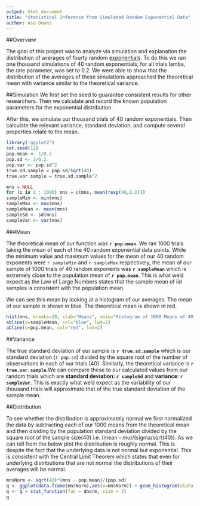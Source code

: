 ```yaml
---
output: html_document
title: "Statistical Inference from Simulated Random Exponential Data"
author: Asa Downs
---
```


##Overview

The goal of this project was to analyze via simulation and explanation the distribution of averages of fourty random [exponentials](http://en.wikipedia.org/wiki/Exponential_distribution). To do this we ran one thousand simulations of 40 random exponentials, for all trials lamba, the rate parameter, was set to 0.2. We were able to show that the distribution of the averages of these simulations approached the theoretical mean with variance similar to the theoretical variance.

##Simulation
We first set the seed to guarantee consistent results for other researchers. Then we calculate and record the known population parameters for the exponential distribution.

After this, we simulate our thousand trials of 40 random exponentials. Then calculate the relevant variance, standard deviation, and compute several properties relate to the mean.

```r
library('ggplot2')
set.seed(12)
pop.mean <- 1/0.2
pop.sd <- 1/0.2
pop.var <- pop.sd^2
true.sd.sample = pop.sd/sqrt(40)
true.var.sample = true.sd.sample^2

mns = NULL
for (i in 1 : 1000) mns = c(mns, mean(rexp(40,0.2)))
sampleMin <- min(mns)
sampleMax <- max(mns)
sampleMean <- mean(mns)
sampleSd <- sd(mns)
sampleVar <- var(mns)
```

###Mean

The theoretical mean of our function was **`r pop.mean`**. We ran 1000 trials taking the mean of each of the 40 random exponential data points. While the minimum value and maximum values for the mean of our 40 random exponents were `r sampleMin` and `r sampleMax` respectively, the mean of our sample of 1000 trials of 40 random exponents was **`r sampleMean`** which is extremely close to the population mean of **`r pop.mean`**. This is what we'd expect as the Law of Large Numbers states that the sample mean of iid samples is consistent with the population mean.

We can see this mean by looking at a histogram of our averages. The mean of our sample is shown in blue. The theoretical mean is shown in red.

```r
hist(mns, breaks=30, xlab="Means", main="Histogram of 1000 Means of 40 Random Exponentials")
abline(v=sampleMean, col="blue", lwd=2)
abline(v=pop.mean, col="red", lwd=2)
```

##Variance

The true standard deviation of our sample is **`r true.sd.sample`** which is our standard deviation (`r pop.sd`) divided by the square root of the number of observations in each of our trials (40). Similarly, the theoretical variance is **`r true.var.sample`**.We can compare these to our calculated values from our random trials which are **standard deviation: `r sampleSd`** and **variance: `r sampleVar`**. This is exactly what we'd expect as the variability of our thousand trials will approximate that of the true standard deviation of the sample mean.

##Distribution

To see whether the distribution is approximately normal we first normalized the data by subtracting each of our 1000 means from the theoretical mean and then dividing by the population standard deviation divided by the square root of the sample size(40) i.e. (mean - mu)/(sigma/sqrt(40)). As we can tell from the below plot the distribution is roughly normal. This is despite the fact that the underlying data is not normal but exponential. This is consistent with the Central Limit Theorem which states that even for underlying distributions that are not normal the distributions of their averages will be normal.

```r
mnsNorm <- sqrt(40)*(mns - pop.mean)/(pop.sd)
q <- ggplot(data.frame(mnsNorm),aes(x=mnsNorm)) + geom_histogram(alpha = .50, colour = "black",binwidth=.3,aes(y = ..density..)) + xlab("Normalized Means")
q <- q + stat_function(fun = dnorm, size = 2)
q
```
